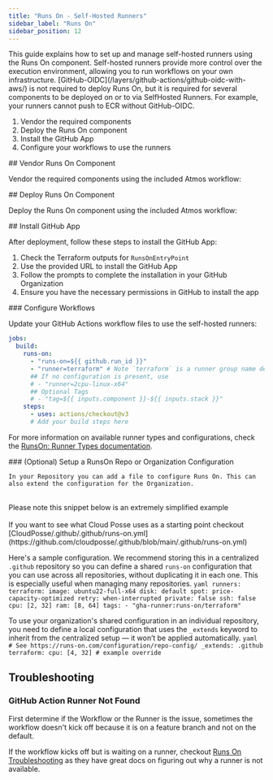 ```yaml
---
title: "Runs On - Self-Hosted Runners"
sidebar_label: "Runs On"
sidebar_position: 12
---
```


<Intro>
  This guide explains how to set up and manage self-hosted runners using the Runs On component. Self-hosted runners provide more control over the execution environment, allowing you to run workflows on your own infrastructure.
</Intro>

<Admonition type="note">
  [GitHub-OIDC](/layers/github-actions/github-oidc-with-aws/) is not required to deploy Runs On, but it is required for several components to be deployed on or to via SelfHosted Runners.
  For example, your runners cannot push to ECR without GitHub-OIDC.
</Admonition>

<KeyPoints title="Quick Start">

1. Vendor the required components
2. Deploy the Runs On component
3. Install the GitHub App
4. Configure your workflows to use the runners

</KeyPoints>

<Steps>
  <Step>
  ## <StepNumber/> Vendor Runs On Component

  Vendor the required components using the included Atmos workflow:

  <AtmosWorkflow workflow="vendor" fileName="github" />

  </Step>

  <Step>
  ## <StepNumber/> Deploy Runs On Component

  Deploy the Runs On component using the included Atmos workflow:

  <AtmosWorkflow workflow="deploy/runs-on" fileName="github" />

  </Step>

  <Step>
  ## <StepNumber/> Install GitHub App

  After deployment, follow these steps to install the GitHub App:

  1. Check the Terraform outputs for `RunsOnEntryPoint` 
  2. Use the provided URL to install the GitHub App 
  3. Follow the prompts to complete the installation in your GitHub Organization 
  4. Ensure you have the necessary permissions in GitHub to install the app 

  </Step>

  <Step>
  ### <StepNumber/> Configure Workflows

  Update your GitHub Actions workflow files to use the self-hosted runners:

  ```yaml
  jobs:
    build:
      runs-on: 
        - "runs-on=${{ github.run_id }}"
        - "runner=terraform" # Note `terraform` is a runner group name defined by a RunsOn configuration
        ## If no configuration is present, use
        # - "runner=2cpu-linux-x64"
        ## Optional Tags
        # - "tag=${{ inputs.component }}-${{ inputs.stack }}"
      steps:
        - uses: actions/checkout@v3
        # Add your build steps here
  ```

  For more information on available runner types and configurations, check the [RunsOn: Runner Types documentation](https://runs-on.com/runners/linux/).
  </Step>

  <Step>
  ### <StepNumber/> (Optional) Setup a RunsOn Repo or Organization Configuration

    In your Repository you can add a file to configure Runs On. This can also extend the configuration for the Organization.

  <Admonition type="note">
    <br/>
    Please note this snippet below is an extremely simplified example
    <br/>
    <br/>
    If you want to see what Cloud Posse uses as a starting point checkout
    [CloudPosse/.github/.github/runs-on.yml](https://github.com/cloudposse/.github/blob/main/.github/runs-on.yml)
  </Admonition>

  Here's a sample configuration. We recommend storing this in a centralized `.github` repository so you can define a shared `runs-on` configuration that you can use across all repositories, without duplicating it in each one. This is especially useful when managing many repositories.
  <File title="MyOrg/.github/.github/runs-on.yml">
    ```yaml
    runners:
      terraform:
        image: ubuntu22-full-x64
        disk: default
        spot: price-capacity-optimized
        retry: when-interrupted
        private: false
        ssh: false
        cpu: [2, 32]
        ram: [8, 64]
        tags:
          - "gha-runner:runs-on/terraform"
    ```
  </File>

  To use your organization's shared configuration in an individual repository, you need to define a local configuration that uses the `_extends` keyword to inherit from the centralized setup — it won’t be applied automatically.
  <File title="MyOrg/MyInfraRepo/.github/runs-on.yml">
    ```yaml
    # See https://runs-on.com/configuration/repo-config/
    _extends: .github
    terraform:
      cpu: [4, 32] # example override
    ```
  </File>
  </Step>
</Steps>


## Troubleshooting

### GitHub Action Runner Not Found

First determine if the Workflow or the Runner is the issue, sometimes the workflow doesn't kick off because it is on a feature branch and not on the default.

If the workflow kicks off but is waiting on a runner, checkout [Runs On Troubleshooting](https://runs-on.com/guides/troubleshoot/) as they have great docs on figuring out why a runner is not available.